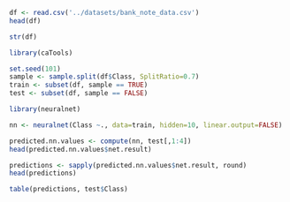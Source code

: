 ```r
df <- read.csv('../datasets/bank_note_data.csv')
head(df)
```
```r
str(df)
```
```r
library(caTools)

set.seed(101)
sample <- sample.split(df$Class, SplitRatio=0.7)
train <- subset(df, sample == TRUE)
test <- subset(df, sample == FALSE)
```

```r
library(neuralnet)

nn <- neuralnet(Class ~., data=train, hidden=10, linear.output=FALSE)
```

```r
predicted.nn.values <- compute(nn, test[,1:4])
head(predicted.nn.values$net.result)
```
```r
predictions <- sapply(predicted.nn.values$net.result, round)
head(predictions)
```
```r
table(predictions, test$Class)
```
